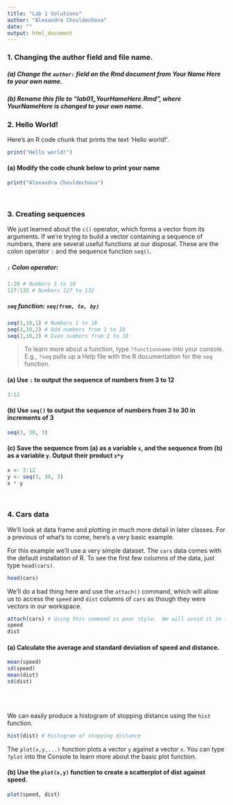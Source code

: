 ```yaml
---
title: "Lab 1 Solutions"
author: "Alexandra Chouldechova"
date: ""
output: html_document
---
```


### 1. Changing the author field and file name.

##### (a) Change the `author:` field on the Rmd document from Your Name Here to your own name.

##### (b) Rename this file to "lab01_YourHameHere.Rmd", where YourNameHere is changed to your own name.

### 2.  Hello World!

Here's an R code chunk that prints the text 'Hello world!'.

```r
print("Hello world!")
```

#### (a) Modify the code chunk below to print your name
```r
print("Alexandra Chouldechova")
```

<br>

### 3.  Creating sequences
We just learned about the `c()` operator, which forms a vector from its arguments.  If we're trying to build a vector containing a sequence of numbers, there are several useful functions at our disposal.  These are the colon operator `:` and the sequence function `seq()`.

##### `:` Colon operator: 
```r
1:10 # Numbers 1 to 10
127:132 # Numbers 127 to 132
```

##### `seq` function: `seq(from, to, by)`
```r
seq(1,10,1) # Numbers 1 to 10
seq(1,10,2) # Odd numbers from 1 to 10
seq(2,10,2) # Even numbers from 2 to 10
```

> To learn more about a function, type `?functionname` into your console.  E.g., `?seq` pulls up a Help file with the R documentation for the `seq` function.

#### (a) Use `:` to output the sequence of numbers from 3 to 12
```r
3:12
```

#### (b) Use `seq()` to output the sequence of numbers from 3 to 30 in increments of 3
```r
seq(3, 30, 3)
```

#### (c) Save the sequence from (a) as a variable `x`, and the sequence from (b) as a variable `y`.  Output their product `x*y`
```r
x <- 3:12
y <- seq(3, 30, 3)
x * y
```

<br>

### 4. Cars data

We'll look at data frame and plotting in much more detail in later classes.  For a previous of what's to come, here's a very basic example.

For this example we'll use a very simple dataset.  The `cars` data comes with the default installation of R.  To see the first few columns of the data, just type `head(cars)`.

```r
head(cars)
```

We'll do a bad thing here and use the `attach()` command, which will allow us to access the `speed` and `dist` columns of `cars` as though they were vectors in our workspace.

```r
attach(cars) # Using this command is poor style.  We will avoid it in the future.
speed
dist
```

#### (a) Calculate the average and standard deviation of speed and distance.
```r
mean(speed)
sd(speed)
mean(dist)
sd(dist)
```

<br>

<br>  We can easily produce a histogram of stopping distance using the `hist` function.
```r
hist(dist) # Histogram of stopping distance
```

The `plot(x,y,...)` function plots a vector `y` against a vector `x`.  You can type `?plot` into the Console to learn more about the basic plot function. 

#### (b) Use the `plot(x,y)` function to create a scatterplot of dist against speed.
```r
plot(speed, dist)
```